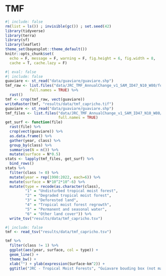 # TMF {.unnumbered}

```r
#| include: false
rm(list = ls()) ; invisible(gc()) ; set.seed(42)
library(tidyverse)
library(terra)
library(sf)
library(leaflet)
theme_set(bayesplot::theme_default())
knitr::opts_chunk$set(
  echo = F, message = F, warning = F, fig.height = 6, fig.width = 8,
  cache = T, cache.lazy = F)
```

```r
#| eval: false
#| include: false
guaviare <- st_read("data/guaviare/guaviare.shp")
tmf_raw <- list.files("data/JRC_TMF_AnnualChange_v1_SAM_ID47_N10_W80/forobs/products/tmf_v1/AnnualChange/",
           full.names = TRUE) %>% 
  rast()
tmf <- crop(tmf_raw, vect(guaviare))
writeRaster(tmf, "results/data/tmf_capricho.tif")
guaviare <- st_read("data/guaviare/guaviare.shp")
tmf_files <- list.files("data/JRC_TMF_AnnualChange_v1_SAM_ID47_N10_W80/forobs/products/tmf_v1/AnnualChange/", 
                        full.names = TRUE)
get_surf <- function(file)
  rast(file) %>% 
  crop(vect(guaviare)) %>% 
  as.data.frame() %>% 
  gather(year, class) %>% 
  group_by(class) %>% 
  summarise(N = n()) %>% 
  mutate(surface = N*0.5)
stats <- lapply(tmf_files, get_surf) %>% 
  bind_rows()
stats %>% 
  filter(class != 0) %>% 
  mutate(year = rep(1990:2022, each=6)) %>% 
  mutate(surface = N*10^2*10^-6) %>% 
  mutate(type = recode(as.character(class),
         "1" = "Undisturbed tropical moist forest",
         "2" = "Degraded tropical moist forest",
         "3" = "Deforested land",
         "4" = "Tropical moist forest regrowth",
         "5" = "Permanent and seasonal water",
         "6" = "Other land cover")) %>% 
  write_tsv("results/data/tmf_capricho.tsv")
```

```r
#| include: false
tmf <- read_tsv("results/data/tmf_capricho.tsv")
```

```r
tmf %>% 
  filter(class != 1) %>% 
  ggplot(aes(year, surface, col = type)) +
  geom_line() +
  theme_bw() +
  xlab("") + ylab(expression(Surface~km^2)) +
  ggtitle("JRC - Tropical Moist Forests", "Guiavare bouding box (not masked)")
```
